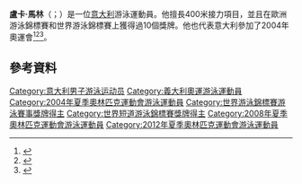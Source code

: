 '''盧卡·馬林'''（{{lang-it|Luca Marin}}；{{bd|1986年|4月9日}}）是一位[[意大利|意大利]]游泳運動員。他擅長400米接力項目，並且在歐洲游泳錦標賽和世界游泳錦標賽上獲得過10個獎牌。他也代表意大利參加了2004年奧運會<ref>{{cite web|url=http://www.fina.org/events/WC/Montreal_2005/results/sw.php |title=Montreal 2005 Results |accessdate=2007-06-09 |deadurl=yes |archiveurl=https://web.archive.org/web/20070128064425/http://www.fina.org/events/WC/Montreal_2005/results/sw.php |archivedate=2007-01-28 }} </ref><ref>{{cite web|url=http://www.fina.org/events/WC/Melbourne_2007/results/swimming.php |title=12th FINA World Championships |accessdate=2007-06-09 |archiveurl=https://web.archive.org/web/20070606111744/http://www.fina.org/events/WC/Melbourne_2007/results/swimming.php |archivedate=2007-06-06 |deadurl=yes }}</ref><ref>{{cite web|url=http://www.fina.org/events/SW/SWC(25m)/Shanghai_2006/results/index.php |title=Shanghai 2006 results |accessdate=2007-07-24 |deadurl=yes |archiveurl=https://web.archive.org/web/20070306103724/http://www.fina.org/events/SW/SWC%2825m%29/Shanghai_2006/results/index.php |archivedate=2007-03-06 }} </ref>。

==參考資料==
{{Reflist}}
{{DEFAULTSORT:Marin, Luca}}
[[Category:意大利男子游泳运动员|Category:意大利男子游泳运动员]]
[[Category:義大利奧運游泳運動員|Category:義大利奧運游泳運動員]]
[[Category:2004年夏季奧林匹克運動會游泳運動員|Category:2004年夏季奧林匹克運動會游泳運動員]]
[[Category:世界游泳錦標賽游泳賽事獎牌得主|Category:世界游泳錦標賽游泳賽事獎牌得主]]
[[Category:世界短道游泳錦標賽獎牌得主|Category:世界短道游泳錦標賽獎牌得主]]
[[Category:2008年夏季奧林匹克運動會游泳運動員|Category:2008年夏季奧林匹克運動會游泳運動員]]
[[Category:2012年夏季奧林匹克運動會游泳運動員|Category:2012年夏季奧林匹克運動會游泳運動員]]